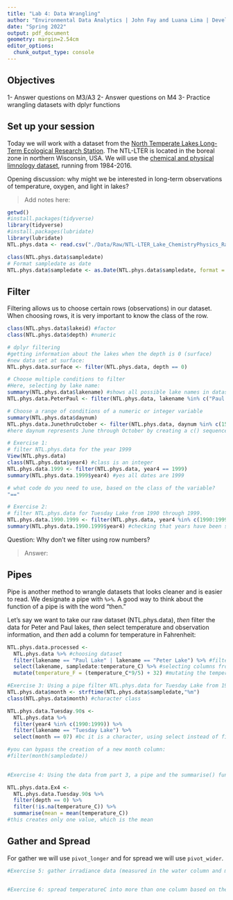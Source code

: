 ```yaml
---
title: "Lab 4: Data Wrangling"
author: "Environmental Data Analytics | John Fay and Luana Lima | Developed by Kateri Salk"
date: "Spring 2022"
output: pdf_document
geometry: margin=2.54cm
editor_options: 
  chunk_output_type: console
---
```


## Objectives
1- Answer questions on M3/A3
2- Answer questions on M4
3- Practice wrangling datasets with dplyr functions

## Set up your session

Today we will work with a dataset from the [North Temperate Lakes Long-Term Ecological Research Station](https://lter.limnology.wisc.edu/about/overview). The NTL-LTER is located in the boreal zone in northern Wisconsin, USA. We will use the [chemical and physical limnology dataset](https://lter.limnology.wisc.edu/content/cascade-project-north-temperate-lakes-lter-core-data-physical-and-chemical-limnology-1984), running from 1984-2016. 

Opening discussion: why might we be interested in long-term observations of temperature, oxygen, and light in lakes?

> Add notes here: 

```r
getwd()
#install.packages(tidyverse)
library(tidyverse)
#install.packages(lubridate)
library(lubridate)
NTL.phys.data <- read.csv("./Data/Raw/NTL-LTER_Lake_ChemistryPhysics_Raw.csv", stringsAsFactors = TRUE)

class(NTL.phys.data$sampledate)
# Format sampledate as date
NTL.phys.data$sampledate <- as.Date(NTL.phys.data$sampledate, format = "%m/%d/%y")
```


## Filter

Filtering allows us to choose certain rows (observations) in our dataset.
When choosing rows, it is very important to know the class of the row. 

```r
class(NTL.phys.data$lakeid) #factor
class(NTL.phys.data$depth) #numeric

# dplyr filtering
#getting information about the lakes when the depth is 0 (surface)
#new data set at surface:
NTL.phys.data.surface <- filter(NTL.phys.data, depth == 0)

# Choose multiple conditions to filter
#Here, selecting by lake name:
summary(NTL.phys.data$lakename) #shows all possible lake names in dataset 
NTL.phys.data.PeterPaul <- filter(NTL.phys.data, lakename %in% c("Paul Lake", "Peter Lake")) 

# Choose a range of conditions of a numeric or integer variable
summary(NTL.phys.data$daynum)
NTL.phys.data.JunethruOctober <- filter(NTL.phys.data, daynum %in% c(152:304))
#here daynum represents June through October by creating a c() sequence

# Exercise 1: 
# filter NTL.phys.data for the year 1999
View(NTL.phys.data)
class(NTL.phys.data$year4) #class is an integer
NTL.phys.data.1999 <- filter(NTL.phys.data, year4 == 1999)
summary(NTL.phys.data.1999$year4) #yes all dates are 1999

# what code do you need to use, based on the class of the variable?
"=="

# Exercise 2: 
# filter NTL.phys.data for Tuesday Lake from 1990 through 1999.
NTL.phys.data.1990.1999 <- filter(NTL.phys.data, year4 %in% c(1990:1999))
summary(NTL.phys.data.1990.1999$year4) #checking that years have been selected 
```
Question: Why don't we filter using row numbers?

> Answer: 

## Pipes

Pipe is another method to wrangle datasets that looks cleaner and is easier to read.  We designate a pipe with `%>%`. A good way to think about the function of a pipe is with the word "then." 

Let's say we want to take our raw dataset (NTL.phys.data), *then* filter the data for Peter and Paul lakes, *then* select temperature and observation information, and *then* add a column for temperature in Fahrenheit: 

```r
NTL.phys.data.processed <- 
  NTL.phys.data %>% #choosing dataset
  filter(lakename == "Paul Lake" | lakename == "Peter Lake") %>% #filtering for lakes
  select(lakename, sampledate:temperature_C) %>% #selecting columns from sample date to temperature
  mutate(temperature_F = (temperature_C*9/5) + 32) #mutating the temperature 

#Exercise 3: Using a pipe filter NTL.phys.data for Tuesday Lake from 1990 through 1999 only for July 
NTL.phys.data$month <- strftime(NTL.phys.data$sampledate,"%m")
class(NTL.phys.data$month) #character class

NTL.phys.data.Tuesday.90s <- 
  NTL.phys.data %>% 
  filter(year4 %in% c(1990:1999)) %>% 
  filter(lakename == "Tuesday Lake") %>% 
  select(month == 07) #bc it is a character, using select instead of filter

#you can bypass the creation of a new month column:
#filter(month(sampledate))
  

#Exercise 4: Using the data from part 3, a pipe and the summarise() function find the mean surface temperature (hints: you will need to add another filter for depth==0). Make sure you eliminate NAs before computing the means

NTL.phys.data.Ex4 <- 
  NTL.phys.data.Tuesday.90s %>% 
  filter(depth == 0) %>% 
  filter(!is.na(temperature_C)) %>% 
  summarise(mean = mean(temperature_C))
#this creates only one value, which is the mean

```

## Gather and Spread

For gather we will use `pivot_longer` and for spread we will use `pivot_wider`.

```r
#Exercise 5: gather irradiance data (measured in the water column and measured on the deck of the sampling boat) into one column using pivot_longer


#Exercise 6: spread temperatureC into more than one column based on the depth

```

